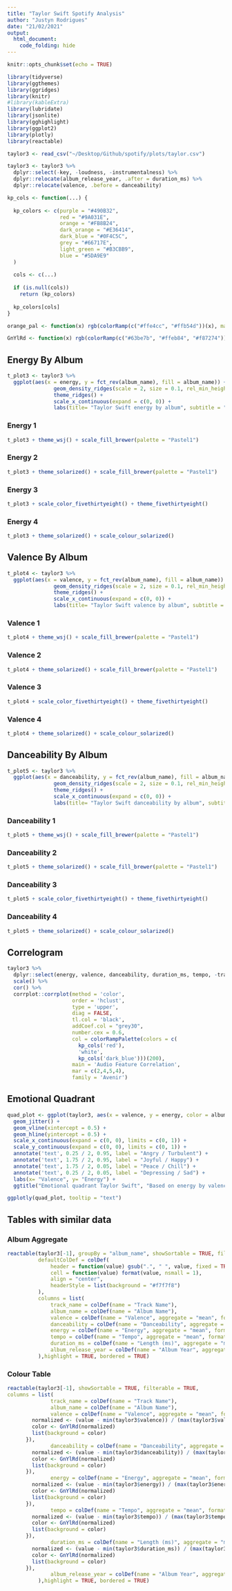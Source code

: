 ```yaml
---
title: "Taylor Swift Spotify Analysis"
author: "Justyn Rodrigues"
date: "21/02/2021"
output:
  html_document: 
    code_folding: hide
---
```


```r

knitr::opts_chunk$set(echo = TRUE)
```

```r
library(tidyverse)
library(ggthemes)
library(ggridges)
library(knitr)
#library(kableExtra)
library(lubridate)
library(jsonlite)
library(gghighlight)
library(ggplot2)
library(plotly)
library(reactable)

taylor3 <- read_csv("~/Desktop/Github/spotify/plots/taylor.csv")

taylor3 <- taylor3 %>%
  dplyr::select(-key, -loudness, -instrumentalness) %>%
  dplyr::relocate(album_release_year, .after = duration_ms) %>%
  dplyr::relocate(valence, .before = danceability)

kp_cols <- function(...) {
  
  kp_colors <- c(purple = "#490B32",
                 red = "#9A031E",
                 orange = "#FB8B24",
                 dark_orange = "#E36414",
                 dark_blue = "#0F4C5C",
                 grey = "#66717E",
                 light_green = "#B3CBB9",
                 blue = "#5DA9E9"
  )
  
  cols <- c(...)
  
  if (is.null(cols))
    return (kp_colors)
  
  kp_colors[cols]
}

orange_pal <- function(x) rgb(colorRamp(c("#ffe4cc", "#ffb54d"))(x), maxColorValue = 255)

GnYlRd <- function(x) rgb(colorRamp(c("#63be7b", "#ffeb84", "#f87274"))(x), maxColorValue = 255)
```

## Energy By Album {.tabset}

```r
t_plot3 <- taylor3 %>%
  ggplot(aes(x = energy, y = fct_rev(album_name), fill = album_name)) +
               geom_density_ridges(scale = 2, size = 0.1, rel_min_height = 0.03,quantile_lines=TRUE,quantiles=2) +
               theme_ridges() +
               scale_x_continuous(expand = c(0, 0)) +
               labs(title= "Taylor Swift energy by album", subtitle = "Based on data from Spotify", y="Album", x = "Energy")

```

### Energy 1

```r
t_plot3 + theme_wsj() + scale_fill_brewer(palette = "Pastel1")
```

### Energy 2

```r
t_plot3 + theme_solarized() + scale_fill_brewer(palette = "Pastel1")
```

### Energy 3

```r
t_plot3 + scale_color_fivethirtyeight() + theme_fivethirtyeight()
```

### Energy 4

```r
t_plot3 + theme_solarized() + scale_colour_solarized()
```

##  {.unnumbered}

## Valence By Album {.tabset}

```r
t_plot4 <- taylor3 %>%
  ggplot(aes(x = valence, y = fct_rev(album_name), fill = album_name)) +
               geom_density_ridges(scale = 2, size = 0.1, rel_min_height = 0.03,quantile_lines=TRUE,quantiles=2) +
               theme_ridges() +
               scale_x_continuous(expand = c(0, 0)) +
               labs(title= "Taylor Swift valence by album", subtitle = "Based on data from Spotify", y="Album", x = "Valence")
```

### Valence 1

```r
t_plot4 + theme_wsj() + scale_fill_brewer(palette = "Pastel1")
```

### Valence 2

```r
t_plot4 + theme_solarized() + scale_fill_brewer(palette = "Pastel1")
```

### Valence 3

```r
t_plot4 + scale_color_fivethirtyeight() + theme_fivethirtyeight()
```

### Valence 4

```r
t_plot4 + theme_solarized() + scale_colour_solarized()
```

##  {.unnumbered}

## Danceability By Album {.tabset}

```r
t_plot5 <- taylor3 %>%
  ggplot(aes(x = danceability, y = fct_rev(album_name), fill = album_name)) +
               geom_density_ridges(scale = 2, size = 0.1, rel_min_height = 0.03,quantile_lines=TRUE,quantiles=2) +
               theme_ridges() +
               scale_x_continuous(expand = c(0, 0)) +
               labs(title= "Taylor Swift danceability by album", subtitle = "Based on data from Spotify", y="Album", x = "Danceability")
```

### Danceability 1

```r
t_plot5 + theme_wsj() + scale_fill_brewer(palette = "Pastel1")
```

### Danceability 2

```r
t_plot5 + theme_solarized() + scale_fill_brewer(palette = "Pastel1")
```

### Danceability 3

```r
t_plot5 + scale_color_fivethirtyeight() + theme_fivethirtyeight()
```

### Danceability 4

```r
t_plot5 + theme_solarized() + scale_colour_solarized()
```

##  {.unnumbered}

## Correlogram

```r
taylor3 %>%
  dplyr::select(energy, valence, danceability, duration_ms, tempo, -track_name, -album_name) %>%
  scale() %>%
  cor() %>%
  corrplot::corrplot(method = 'color', 
                     order = 'hclust', 
                     type = 'upper', 
                     diag = FALSE, 
                     tl.col = 'black',
                     addCoef.col = "grey30",
                     number.cex = 0.6,
                     col = colorRampPalette(colors = c(
                       kp_cols('red'), 
                       'white', 
                       kp_cols('dark_blue')))(200),
                     main = 'Audio Feature Correlation',
                     mar = c(2,4,5,4),
                     family = 'Avenir')
```

## Emotional Quadrant

```r
quad_plot <- ggplot(taylor3, aes(x = valence, y = energy, color = album_name, text = track_name)) +
  geom_jitter() +
  geom_vline(xintercept = 0.5) +
  geom_hline(yintercept = 0.5) +
  scale_x_continuous(expand = c(0, 0), limits = c(0, 1)) +
  scale_y_continuous(expand = c(0, 0), limits = c(0, 1)) +
  annotate('text', 0.25 / 2, 0.95, label = "Angry / Turbulent") +
  annotate('text', 1.75 / 2, 0.95, label = "Joyful / Happy") +
  annotate('text', 1.75 / 2, 0.05, label = "Peace / Chill") +
  annotate('text', 0.25 / 2, 0.05, label = "Depressing / Sad") +
  labs(x= "Valence", y= "Energy") +
  ggtitle("Emotional quadrant Taylor Swift", "Based on energy by valence") 
```

```r
ggplotly(quad_plot, tooltip = "text")
```

## Tables with similar data {.tabset}

### Album Aggregate

```r
reactable(taylor3[-1], groupBy = "album_name", showSortable = TRUE, filterable = TRUE,
          defaultColDef = colDef(
              header = function(value) gsub(".", " ", value, fixed = TRUE),
              cell = function(value) format(value, nsmall = 1),
              align = "center",
              headerStyle = list(background = "#f7f7f8")
          ),
          columns = list(
              track_name = colDef(name = "Track Name"),
              album_name = colDef(name = "Album Name"),
              valence = colDef(name = "Valence", aggregate = "mean", format = colFormat(suffix = "", digits = 2)),
              danceability = colDef(name = "Danceability", aggregate = "mean", format = colFormat(suffix = "", digits = 2)),
              energy = colDef(name = "Energy", aggregate = "mean", format = colFormat(suffix = "", digits = 2)),
              tempo = colDef(name = "Tempo", aggregate = "mean", format = colFormat(suffix = "", digits = 1)),
              duration_ms = colDef(name = "Length (ms)", aggregate = "mean", format = colFormat(suffix = "", digits = 1)),
              album_release_year = colDef(name = "Album Year", aggregate = "mean", format = colFormat(suffix = "", digits = 0))
          ),highlight = TRUE, bordered = TRUE)

```

### Colour Table

```r
reactable(taylor3[-1], showSortable = TRUE, filterable = TRUE,
columns = list(
              track_name = colDef(name = "Track Name"),
              album_name = colDef(name = "Album Name"),
              valence = colDef(name = "Valence", aggregate = "mean", format = colFormat(suffix = "", digits = 2), style = function(value) {
        normalized <- (value - min(taylor3$valence)) / (max(taylor3$valence) - min(taylor3$valence))
        color <- GnYlRd(normalized)
        list(background = color)
      }),
              danceability = colDef(name = "Danceability", aggregate = "mean", format = colFormat(suffix = "", digits = 2), style = function(value) {
        normalized <- (value - min(taylor3$danceability)) / (max(taylor3$danceability) - min(taylor3$danceability))
        color <- GnYlRd(normalized)
        list(background = color)
      }),
              energy = colDef(name = "Energy", aggregate = "mean", format = colFormat(suffix = "", digits = 2), style = function(value) {
        normalized <- (value - min(taylor3$energy)) / (max(taylor3$energy) - min(taylor3$energy))
        color <- GnYlRd(normalized)
        list(background = color)
      }),
              tempo = colDef(name = "Tempo", aggregate = "mean", format = colFormat(suffix = "", digits = 1), style = function(value) {
        normalized <- (value - min(taylor3$tempo)) / (max(taylor3$tempo) - min(taylor3$tempo))
        color <- GnYlRd(normalized)
        list(background = color)
      }),
              duration_ms = colDef(name = "Length (ms)", aggregate = "mean", format = colFormat(suffix = "", digits = 1), style = function(value) {
        normalized <- (value - min(taylor3$duration_ms)) / (max(taylor3$duration_ms) - min(taylor3$duration_ms))
        color <- GnYlRd(normalized)
        list(background = color)
      }),
              album_release_year = colDef(name = "Album Year", aggregate = "mean", format = colFormat(suffix = "", digits = 0))
          ),highlight = TRUE, bordered = TRUE)  

```
